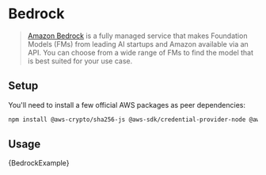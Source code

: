 # Bedrock

>[Amazon Bedrock](https://aws.amazon.com/bedrock/) is a fully managed service that makes Foundation Models (FMs)
from leading AI startups and Amazon available via an API. You can choose from a wide range of FMs to find the model that is best suited for your use case.

## Setup

You'll need to install a few official AWS packages as peer dependencies:

```bash npm2yarn
npm install @aws-crypto/sha256-js @aws-sdk/credential-provider-node @aws-sdk/protocol-http @aws-sdk/signature-v4
```

## Usage


<CodeBlock language="typescript">{BedrockExample}</CodeBlock>